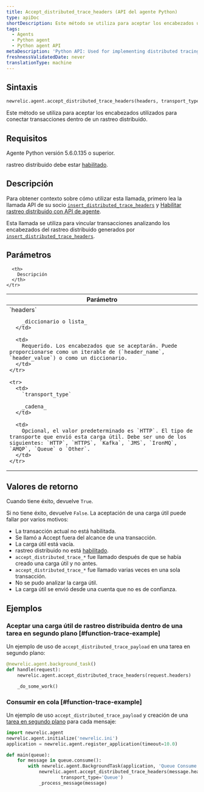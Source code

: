 ```yaml
---
title: Accept_distributed_trace_headers (API del agente Python)
type: apiDoc
shortDescription: Este método se utiliza para aceptar los encabezados utilizados para conectar transacciones dentro de un rastreo distribuido.
tags:
  - Agents
  - Python agent
  - Python agent API
metaDescription: 'Python API: Used for implementing distributed tracing.'
freshnessValidatedDate: never
translationType: machine
---
```


## Sintaxis

```py
newrelic.agent.accept_distributed_trace_headers(headers, transport_type='HTTP')
```

Este método se utiliza para aceptar los encabezados utilizados para conectar transacciones dentro de un rastreo distribuido.

## Requisitos

Agente Python versión 5.6.0.135 o superior.

rastreo distribuido debe estar [habilitado](/docs/enable-distributed-tracing#python).

## Descripción

Para obtener contexto sobre cómo utilizar esta llamada, primero lea la llamada API de su socio [`insert_distributed_trace_headers`](/docs/agents/python-agent/python-agent-api/insertdistributedtraceheaders-python-agent-api) y [Habilitar rastreo distribuido con API de agente](/docs/enable-distributed-tracing#agent-apis).

Esta llamada se utiliza para vincular transacciones analizando los encabezados del rastreo distribuido generados por [`insert_distributed_trace_headers`](/docs/agents/python-agent/python-agent-api/insertdistributedtraceheaders-python-agent-api).

## Parámetros

<table>
  <thead>
    <tr>
      <th width="25%">
        Parámetro
      </th>

      <th>
        Descripción
      </th>
    </tr>
  </thead>

  <tbody>
    <tr>
      <td>
        `headers`

        _diccionario o lista_
      </td>

      <td>
        Requerido. Los encabezados que se aceptarán. Puede proporcionarse como un iterable de (`header_name`, `header_value`) o como un diccionario.
      </td>
    </tr>

    <tr>
      <td>
        `transport_type`

        _cadena_
      </td>

      <td>
        Opcional, el valor predeterminado es `HTTP`. El tipo de transporte que envió esta carga útil. Debe ser uno de los siguientes: `HTTP`, `HTTPS`, `Kafka`, `JMS`, `IronMQ`, `AMQP`, `Queue` o `Other`.
      </td>
    </tr>
  </tbody>
</table>

## Valores de retorno

Cuando tiene éxito, devuelve `True`.

Si no tiene éxito, devuelve `False`. La aceptación de una carga útil puede fallar por varios motivos:

* La transacción actual no está habilitada.
* Se llamó a Accept fuera del alcance de una transacción.
* La carga útil está vacía.
* rastreo distribuido no está [habilitado](/docs/enable-distributed-tracing).
* `accept_distributed_trace_*` fue llamado después de que se había creado una carga útil y no antes.
* `accept_distributed_trace_*` fue llamado varias veces en una sola transacción.
* No se pudo analizar la carga útil.
* La carga útil se envió desde una cuenta que no es de confianza.

## Ejemplos

### Aceptar una carga útil de rastreo distribuida dentro de una tarea en segundo plano [#function-trace-example]

Un ejemplo de uso de `accept_distributed_trace_payload` en una tarea en segundo plano:

```py
@newrelic.agent.background_task()
def handle(request):
    newrelic.agent.accept_distributed_trace_headers(request.headers)

    _do_some_work()
```

### Consumir en cola [#function-trace-example]

Un ejemplo de uso `accept_distributed_trace_payload` y creación de una [tarea en segundo plano](/docs/agents/python-agent/supported-features/python-background-tasks) para cada mensaje:

```py
import newrelic.agent
newrelic.agent.initialize('newrelic.ini')
application = newrelic.agent.register_application(timeout=10.0)

def main(queue):
    for message in queue.consume():
        with newrelic.agent.BackgroundTask(application, 'Queue Consume'):
            newrelic.agent.accept_distributed_trace_headers(message.headers,
                    transport_type='Queue')
            _process_message(message)
```
